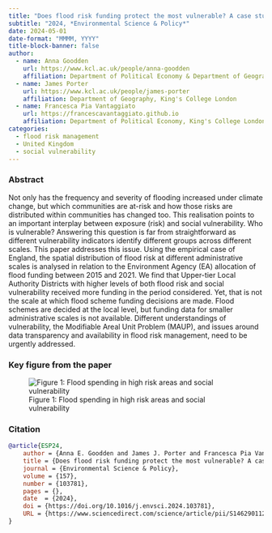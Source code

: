 ```yaml
---
title: "Does flood risk funding protect the most vulnerable? A case study of England."
subtitle: "2024, *Environmental Science & Policy*"
date: 2024-05-01
date-format: "MMMM, YYYY"
title-block-banner: false
author:
  - name: Anna Goodden
    url: https://www.kcl.ac.uk/people/anna-goodden
    affiliation: Department of Political Economy & Department of Geography, King's College London
  - name: James Porter
    url: https://www.kcl.ac.uk/people/james-porter
    affiliation: Department of Geography, King's College London
  - name: Francesca Pia Vantaggiato
    url: https://francescavantaggiato.github.io
    affiliation: Department of Political Economy, King's College London, United Kingdom
categories: 
  - flood risk management
  - United Kingdom
  - social vulnerability
---
```


### Abstract

Not only has the frequency and severity of flooding increased under climate change, but which communities are at-risk and how those risks are distributed within communities has changed too. This realisation points to an important interplay between exposure (risk) and social vulnerability. Who is vulnerable? Answering this question is far from straightforward as different vulnerability indicators identify different groups across different scales. This paper addresses this issue. Using the empirical case of England, the spatial distribution of flood risk at different administrative scales is analysed in relation to the Environment Agency (EA) allocation of flood funding between 2015 and 2021. We find that Upper-tier Local Authority Districts with higher levels of both flood risk and social vulnerability received more funding in the period considered. Yet, that is not the scale at which flood scheme funding decisions are made. Flood schemes are decided at the local level, but funding data for smaller administrative scales is not available. Different understandings of vulnerability, the Modifiable Areal Unit Problem (MAUP), and issues around data transparency and availability in flood risk management, need to be urgently addressed.

### Key figure from the paper

![Figure 1: Flood spending in high risk areas and social vulnerability](FP3_IMD_interaction.jpg)

### Citation

``` bibtex
@article{ESP24,
    author = {Anna E. Goodden and James J. Porter and Francesca Pia Vantaggiato},
    title = {Does flood risk funding protect the most vulnerable? A case study of England.},
    journal = {Environmental Science & Policy},
    volume = {157},
    number = {103781},
    pages = {},
    date  = {2024},
    doi = {https://doi.org/10.1016/j.envsci.2024.103781},
    URL = {https://www.sciencedirect.com/science/article/pii/S1462901124001151}
}
```
